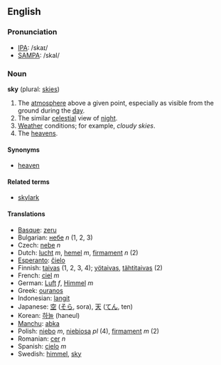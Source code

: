==English==

===Pronunciation===
*[[w:IPA|IPA]]: /skaɪ/
*[[w:SAMPA|SAMPA]]: /skaI/

===Noun===
'''sky''' (plural: [[skies]])
# The [[atmosphere]] above a given point, especially as visible from the ground during the [[day]].
# The similar [[celestial]] view of [[night]].
# [[Weather]] conditions; for example, ''cloudy skies''.
# The [[heavens]].

==== Synonyms====
*[[heaven]]

====Related terms====
*[[skylark]]

==== Translations ====
*[[Basque]]: [[zeru]]
*Bulgarian: [[небе]] ''n'' (1, 2, 3)
*Czech: [[nebe]]  ''n''
*Dutch: [[lucht]] ''m'', [[hemel]] ''m'', [[firmament]] ''n'' (2)
*[[Esperanto]]: [[ĉielo]]
*Finnish: [[taivas]] (1, 2, 3, 4); [[yötaivas]], [[tähtitaivas]] (2)
*French: [[ciel]] ''m''
*German: [[Luft]] ''f'', [[Himmel]] ''m''
*Greek: [[ouranos]]
*Indonesian: [[langit]]
*Japanese: [[空]] ([[そら]], sora), [[天]] ([[てん]], ten)
*Korean: [[하늘]] (haneul)
*[[Manchu]]: [[abka]]
*Polish: [[niebo]] ''m'', [[niebiosa]] ''pl'' (4), [[firmament]] ''m'' (2)
*Romanian: [[cer]] ''n''
*Spanish: [[cielo]] ''m''
*Swedish: [[himmel]], [[sky]]